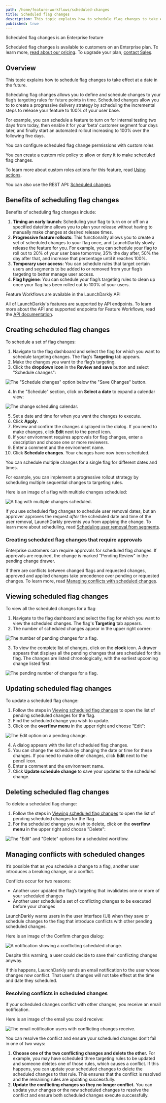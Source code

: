 ```yaml
---
path: /home/feature-workflows/scheduled-changes
title: Scheduled flag changes
description: This topic explains how to schedule flag changes to take effect at a date in the future.
published: true
---
```


<Callout intent="primary">
<CalloutTitle>Scheduled flag changes is an Enterprise feature</CalloutTitle>
<CalloutDescription>

 Scheduled flag changes is available to customers on an Enterprise plan. To learn more, [read about our pricing](https://launchdarkly.com/pricing/). To upgrade your plan, [contact Sales](https://launchdarkly.com/contact-sales/).

</CalloutDescription>
</Callout>

## Overview

This topic explains how to schedule flag changes to take effect at a date in the future.

Scheduling flag changes allows you to define and schedule changes to your flag’s targeting rules for future points in time. Scheduled changes allow you to to create a progressive delivery strategy by scheduling the incremental steps to release your feature to 100% of your user base.

For example, you can schedule a feature to turn on for internal testing two days from today, then enable it for your ‘beta’ customer segment four days later, and finally start an automated rollout increasing to 100% over the following five days.

<Callout intent="info">
<CalloutTitle>You can configure scheduled flag change permissions with custom roles</CalloutTitle>
<CalloutDescription>

You can create a custom role policy to allow or deny it to make scheduled flag changes.

To learn more about custom roles actions for this feature, read [Using actions](/home/members/role-actions).

</CalloutDescription>
</Callout>

<LearnMore>

You can also use the REST API: [Scheduled changes](https://apidocs.launchdarkly.com/tag/Scheduled-changes/)

</LearnMore>

## Benefits of scheduling flag changes

Benefits of scheduling flag changes include:

1. **Timing an early launch**: Scheduling your flag to turn on or off on a specified date/time allows you to plan your release without having to manually make changes at desired release times.
2. **Progressive feature rollouts**: This functionality allows you to create a set of scheduled changes to your flag once, and LaunchDarkly slowly release the feature for you. For example, you can schedule your flag to roll out to 20% of your user base tomorrow, 35% the day after, 50% the day after that, and increase that percentage until it reaches 100%.
3. **Temporary user access**: You can schedule rules that target certain users and segments to be added to or removed from your flag’s targeting to better manage user access.
4. **Flag hygiene**: You can schedule your flag’s targeting rules to clean up once your flag has been rolled out to 100% of your users.

<Callout intent="info">
<CalloutTitle>Feature Workflows are available in the LaunchDarkly API</CalloutTitle>
<CalloutDescription>

All of LaunchDarkly's features are supported by API endpoints. To learn more about the API and supported endpoints for Feature Workflows, read the [API documentation](https://apidocs.launchdarkly.com/tag/Scheduled-changes).

</CalloutDescription>
</Callout>

## Creating scheduled flag changes

To schedule a set of flag changes:

1. Navigate to the flag dashboard and select the flag for which you want to schedule targeting changes. The flag's **Targeting** tab appears.
2. Make the changes you want to the flag’s targeting.
3. Click the **dropdown icon** in the **Review and save** button and select "Schedule changes":

![The "Schedule changes" option below the "Save Changes" button.](workflows-schedule-changes.png)

4. In the "Schedule" section, click on **Select a date** to expand a calendar view:

![The change scheduling calendar.](workflows-calendar.png)

5. Set a date and time for when you want the changes to execute.
6. Click **Apply**.
7. Review and confirm the changes displayed in the dialog. If you need to make changes, click **Edit** next to the pencil icon.
8. If your environment requires approvals for flag changes, enter a description and choose one or more reviewers.
9. Enter a comment and the environment name.
10. Click **Schedule changes**. Your changes have now been scheduled.

You can schedule multiple changes for a single flag for different dates and times.

For example, you can implement a progressive rollout strategy by scheduling multiple sequential changes to targeting rules.

Here is an image of a flag with multiple changes scheduled:

![A flag with multiple changes scheduled.](workflows-pending-changes.png)

If you use scheduled flag changes to schedule user removal dates, but an approver approves the request _after_ the scheduled date and time of the user removal, LaunchDarkly prevents you from applying the change. To learn more about scheduling, read [Scheduling user removal from segments](/home/users/standard-segments#scheduling-user-removal-from-segments).

### Creating scheduled flag changes that require approvals

Enterprise customers can require approvals for scheduled flag changes. If approvals are required, the change is marked "Pending Review" in the pending change drawer.

If there are conflicts between changed flags and requested changes, approved and applied changes take precedence over pending or requested changes. To learn more, read [Managing conflicts with scheduled changes](#managing-conflicts-with-scheduled-changes).

## Viewing scheduled flag changes

To view all the scheduled changes for a flag:

1. Navigate to the flag dashboard and select the flag for which you want to view the scheduled changes. The flag's **Targeting** tab appears.
2. The number of scheduled changes appear in the upper right corner:

![The number of pending changes for a flag.](workflows-pending-changes-icon.png)

3. To view the complete list of changes, click on the **clock** icon. A drawer appears that displays all the pending changes that are scheduled for this flag. The changes are listed chronologically, with the earliest upcoming change listed first:

![The pending number of changes for a flag.](workflows-pending-changes.png)

## Updating scheduled flag changes

To update a scheduled flag change:

1. Follow the steps in [Viewing scheduled flag changes](#viewing-scheduled-flag-changes) to open the list of pending scheduled changes for the flag.
2. Find the scheduled change you wish to update.
3. Click on the **overflow menu** in the upper right and choose "Edit":

![The Edit option on a pending change.](workflows-pending-changes-edit.png)

4. A dialog appears with the list of scheduled flag changes.
5. You can change the schedule by changing the date or time for these changes. If you need to make other changes, click **Edit** next to the pencil icon.
6. Enter a comment and the environment name.
7. Click **Update schedule change** to save your updates to the scheduled change.

## Deleting scheduled flag changes

To delete a scheduled flag change:

1. Follow the steps in [Viewing scheduled flag changes](#viewing-scheduled-flag-changes) to open the list of pending scheduled changes for the flag.
2. For the scheduled change you wish to delete, click on the **overflow menu** in the upper right and choose "Delete":

![The "Edit" and "Delete" options for a scheduled workflow.](workflows-pending-changes-edit.png)

## Managing conflicts with scheduled changes

It’s possible that as you schedule a change to a flag, another user introduces a breaking change, or a conflict.

Conflicts occur for two reasons:
* Another user updated the flag’s targeting that invalidates one or more of your scheduled changes
* Another user scheduled a set of conflicting changes to be executed before your changes

LaunchDarkly warns users in the user interface (UI) when they save or schedule changes to the flag that introduce conflicts with other pending scheduled changes.

Here is an image of the Confirm changes dialog:

![A notification showing a conflicting scheduled change.](workflows-conflict.png)

Despite this warning, a user could decide to save their conflicting changes anyway.

If this happens, LaunchDarkly sends an email notification to the user whose changes now conflict. That user's changes will not take effect at the time and date they scheduled.

### Resolving conflicts in scheduled changes

If your scheduled changes conflict with other changes, you receive an email notification.

Here is an image of the email you could receive:

![The email notification users with conflicting changes receive.](workflows-email.png)

You can resolve the conflict and ensure your scheduled changes don’t fail in one of two ways:

1. **Choose one of the two conflicting changes and delete the other.** For example, you may have scheduled three targeting rules to be updated and someone deletes one of those rules, which causes a conflict. If this happens, you can update your scheduled changes to delete the scheduled changes to that rule. This ensures that the conflict is resolved and the remaining rules are updating successfully.
2. **Update the conflicting changes so they no longer conflict.** You can update your changes or the new scheduled changes to resolve the conflict and ensure both scheduled changes execute successfully.
